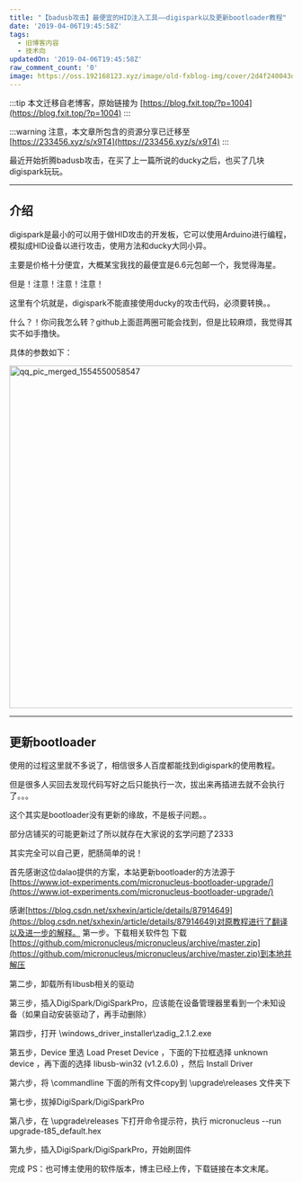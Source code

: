 ```yaml
---
title: "【badusb攻击】最便宜的HID注入工具——digispark以及更新bootloader教程"
date: '2019-04-06T19:45:58Z'
tags:
  - 旧博客内容
  - 技术向
updatedOn: '2019-04-06T19:45:58Z'
raw_comment_count: '0'
image: https://oss.192168123.xyz/image/old-fxblog-img/cover/2d4f240043d69b69239c22add32c5c1f.png
---
```


:::tip
本文迁移自老博客，原始链接为 [https://blog.fxit.top/?p=1004](https://blog.fxit.top/?p=1004)
:::

:::warning
注意，本文章所包含的资源分享已迁移至 [https://233456.xyz/s/x9T4](https://233456.xyz/s/x9T4)
:::

最近开始折腾badusb攻击，在买了上一篇所说的ducky之后，也买了几块digispark玩玩。

<hr />

## 介绍
digispark是最小的可以用于做HID攻击的开发板，它可以使用Arduino进行编程，模拟成HID设备以进行攻击，使用方法和ducky大同小异。

主要是价格十分便宜，大概某宝我找的最便宜是6.6元包邮一个，我觉得海星。

但是！注意！注意！注意！

这里有个坑就是，digispark不能直接使用ducky的攻击代码，必须要转换。。

什么？！你问我怎么转？github上面逛两圈可能会找到，但是比较麻烦，我觉得其实不如手撸快。

具体的参数如下：

<img  src="https://oss.192168123.xyz/image/old-fxblog-img/9bf8d12b22a88c336379a1185485d6a3.jpg" alt="qq_pic_merged_1554550058547" width="620" height="610" />

<hr />

## 更新bootloader
使用的过程这里就不多说了，相信很多人百度都能找到digispark的使用教程。

但是很多人买回去发现代码写好之后只能执行一次，拔出来再插进去就不会执行了。。。

这个其实是bootloader没有更新的缘故，不是板子问题。。

部分店铺买的可能更新过了所以就存在大家说的玄学问题了2333

其实完全可以自己更，肥肠简单的说！

首先感谢这位dalao提供的方案，本站更新bootloader的方法源于[https://www.iot-experiments.com/micronucleus-bootloader-upgrade/](https://www.iot-experiments.com/micronucleus-bootloader-upgrade/)

感谢[https://blog.csdn.net/sxhexin/article/details/87914649](https://blog.csdn.net/sxhexin/article/details/87914649)对原教程进行了翻译以及进一步的解释。
第一步。下载相关软件包
下载[https://github.com/micronucleus/micronucleus/archive/master.zip](https://github.com/micronucleus/micronucleus/archive/master.zip)到本地并解压

第二步，卸载所有libusb相关的驱动

第三步，插入DigiSpark/DigiSparkPro，应该能在设备管理器里看到一个未知设备（如果自动安装驱动了，再手动删除）

第四步，打开 \windows_driver_installer\zadig_2.1.2.exe

第五步，Device 里选 Load Preset Device ，下面的下拉框选择 unknown device ，再下面的选择 libusb-win32 (v1.2.6.0) ，然后 Install Driver

第六步，将 \commandline 下面的所有文件copy到 \upgrade\releases 文件夹下

第七步，拔掉DigiSpark/DigiSparkPro

第八步，在 \upgrade\releases 下打开命令提示符，执行 micronucleus --run upgrade-t85_default.hex

第九步，插入DigiSpark/DigiSparkPro，开始刷固件

完成
PS：也可博主使用的软件版本，博主已经上传，下载链接在本文末尾。
